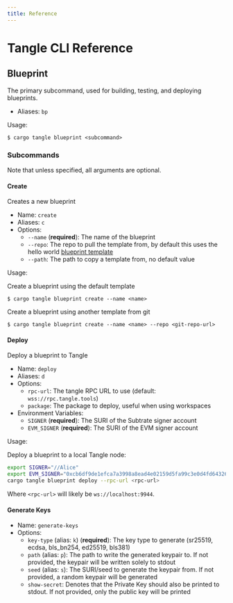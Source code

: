 ```yaml
---
title: Reference
---
```


# Tangle CLI Reference

## Blueprint

The primary subcommand, used for building, testing, and deploying blueprints.

-  Aliases: `bp`

Usage:
```shell
$ cargo tangle blueprint <subcommand>
```

### Subcommands

Note that unless specified, all arguments are optional.

#### Create

Creates a new blueprint

- Name: `create`
- Aliases: `c`
- Options:
    - `--name` (**required**): The name of the blueprint
    - `--repo`: The repo to pull the template from, by default this uses the hello world [blueprint template](https://github.com/tangle-network/blueprint-template)
    - `--path`: The path to copy a template from, no default value

Usage:

Create a blueprint using the default template
```shell
$ cargo tangle blueprint create --name <name>
```

Create a blueprint using another template from git
```shell
$ cargo tangle blueprint create --name <name> --repo <git-repo-url>
```

#### Deploy

Deploy a blueprint to Tangle

- Name: `deploy`
- Aliases: `d`
- Options:
    - `rpc-url`: The tangle RPC URL to use (default: `wss://rpc.tangle.tools`)
    - `package`: The package to deploy, useful when using workspaces
- Environment Variables:
    - `SIGNER` (**required**): The SURI of the Subtrate signer account
    - `EVM_SIGNER` (**required**): The SURI of the EVM signer account

Usage:

Deploy a blueprint to a local Tangle node:
```bash
export SIGNER="//Alice"
export EVM_SIGNER="0xcb6df9de1efca7a3998a8ead4e02159d5fa99c3e0d4fd6432667390bb4726854"
cargo tangle blueprint deploy --rpc-url <rpc-url>
```
Where `<rpc-url>` will likely be `ws://localhost:9944`.

#### Generate Keys

- Name: `generate-keys`
- Options:
  - `key-type` (alias: `k`) (**required**): The key type to generate (sr25519, ecdsa, bls_bn254, ed25519, bls381)
  - `path` (alias: `p`): The path to write the generated keypair to. If not provided, the keypair will be written solely to stdout
  - `seed` (alias: `s`): The SURI/seed to generate the keypair from. If not provided, a random keypair will be generated
  - `show-secret`: Denotes that the Private Key should also be printed to stdout. If not provided, only the public key will be printed